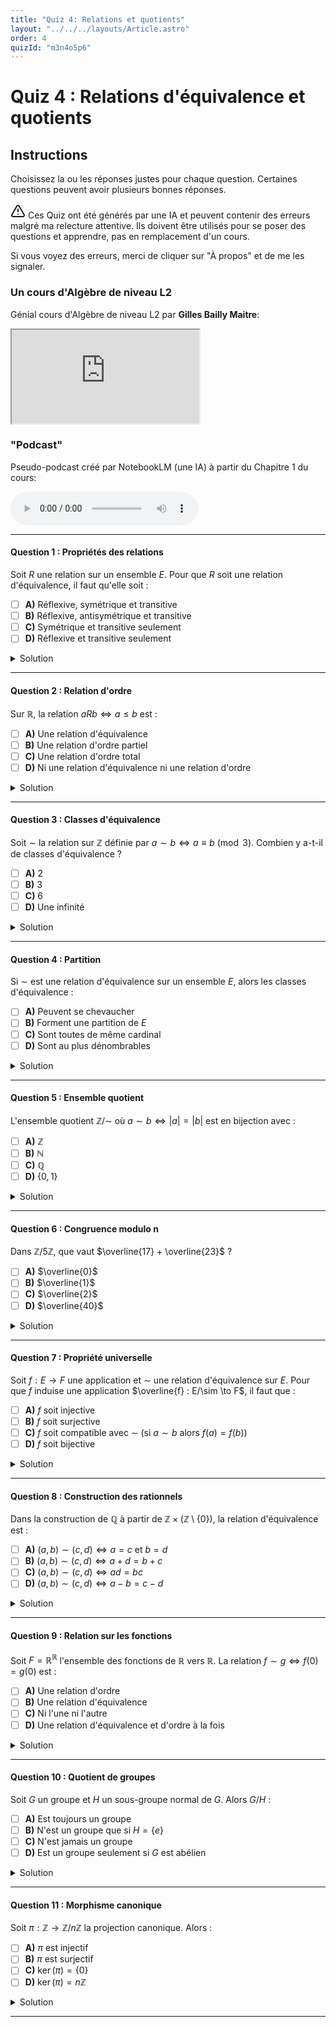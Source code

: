 ```yaml
---
title: "Quiz 4: Relations et quotients"
layout: "../../../layouts/Article.astro"
order: 4
quizId: "m3n4o5p6"
---
```


# Quiz 4 : Relations d'équivalence et quotients

## Instructions

Choisissez la ou les réponses justes pour chaque question. Certaines questions peuvent avoir plusieurs bonnes réponses.

<div class="warning">

<svg xmlns="http://www.w3.org/2000/svg" width="24" height="24" viewBox="0 0 24 24" fill="none" stroke="currentColor" stroke-width="2" stroke-linecap="round" stroke-linejoin="round" class="lucide lucide-triangle-alert-icon lucide-triangle-alert"><path d="m21.73 18-8-14a2 2 0 0 0-3.48 0l-8 14A2 2 0 0 0 4 21h16a2 2 0 0 0 1.73-3"/><path d="M12 9v4"/><path d="M12 17h.01"/></svg> Ces Quiz ont été générés par une IA et peuvent contenir des erreurs malgré ma relecture attentive. Ils doivent être utilisés pour se poser des questions et apprendre, pas en remplacement d'un cours.

Si vous voyez des erreurs, merci de cliquer sur "À propos" et de me les signaler.

</div>

### Un cours d'Algèbre de niveau L2

Génial cours d'Algèbre de niveau L2 par **Gilles Bailly Maitre**:

<div class="video">
  <iframe
    src="https://www.youtube.com/embed/videoseries?list=PLE8WtfrsTAikFDNHujYvKStrEB5wEglmb"
    title="YouTube playlist player"
    allow="accelerometer; autoplay; clipboard-write; encrypted-media; gyroscope; picture-in-picture; web-share"
    allowFullScreen
  ></iframe>
</div>


### "Podcast"

Pseudo-podcast créé par NotebookLM (une IA) à partir du Chapitre 1 du cours:

<audio controls>
  <source src={videoUrl} type="audio/mp4"/>
  Votre navigateur ne permet pas la lecture de fichiers audio.
</audio>

---

#### Question 1 : Propriétés des relations

Soit $R$ une relation sur un ensemble $E$. Pour que $R$ soit une relation d'équivalence, il faut qu'elle soit :

- [ ] **A)** Réflexive, symétrique et transitive<span class="correct"></span>
- [ ] **B)** Réflexive, antisymétrique et transitive
- [ ] **C)** Symétrique et transitive seulement
- [ ] **D)** Réflexive et transitive seulement

<details>
<summary>Solution</summary>

**Réponse : A**

Une relation d'équivalence doit être réflexive (tout élément est en relation avec lui-même), symétrique (si $aRb$ alors $bRa$) et transitive (si $aRb$ et $bRc$ alors $aRc$).

</details>

---

#### Question 2 : Relation d'ordre

Sur $\mathbb{R}$, la relation $aRb \Leftrightarrow a \leq b$ est :

- [ ] **A)** Une relation d'équivalence
- [ ] **B)** Une relation d'ordre partiel
- [ ] **C)** Une relation d'ordre total<span class="correct"></span>
- [ ] **D)** Ni une relation d'équivalence ni une relation d'ordre

<details>
<summary>Solution</summary>

**Réponse : C**

La relation $\leq$ sur $\mathbb{R}$ est réflexive, antisymétrique et transitive, donc c'est une relation d'ordre. De plus, pour tous $a, b \in \mathbb{R}$, on a soit $a \leq b$ soit $b \leq a$, donc c'est un ordre total.

</details>

---

#### Question 3 : Classes d'équivalence

Soit $\sim$ la relation sur $\mathbb{Z}$ définie par $a \sim b \Leftrightarrow a \equiv b \pmod{3}$. Combien y a-t-il de classes d'équivalence ?

- [ ] **A)** 2
- [ ] **B)** 3<span class="correct"></span>
- [ ] **C)** 6
- [ ] **D)** Une infinité

<details>
<summary>Solution</summary>

**Réponse : B**

Les classes d'équivalence modulo 3 sont :
- $\overline{0} = \{..., -6, -3, 0, 3, 6, ...\}$
- $\overline{1} = \{..., -5, -2, 1, 4, 7, ...\}$  
- $\overline{2} = \{..., -4, -1, 2, 5, 8, ...\}$

</details>

---

#### Question 4 : Partition

Si $\sim$ est une relation d'équivalence sur un ensemble $E$, alors les classes d'équivalence :

- [ ] **A)** Peuvent se chevaucher
- [ ] **B)** Forment une partition de $E$<span class="correct"></span>
- [ ] **C)** Sont toutes de même cardinal
- [ ] **D)** Sont au plus dénombrables

<details>
<summary>Solution</summary>

**Réponse : B**

Les classes d'équivalence d'une relation d'équivalence forment toujours une partition de l'ensemble : elles sont disjointes deux à deux et leur union est l'ensemble tout entier.

</details>

---

#### Question 5 : Ensemble quotient

L'ensemble quotient $\mathbb{Z}/\sim$ où $a \sim b \Leftrightarrow |a| = |b|$ est en bijection avec :

- [ ] **A)** $\mathbb{Z}$
- [ ] **B)** $\mathbb{N}$<span class="correct"></span>
- [ ] **C)** $\mathbb{Q}$
- [ ] **D)** $\{0, 1\}$

<details>
<summary>Solution</summary>

**Réponse : B**

Chaque classe d'équivalence correspond à une valeur absolue : $\text{cl}(n) = \{n, -n\}$ pour $n > 0$ et $\text{cl}(0) = \{0\}$. L'ensemble quotient est donc en bijection avec $\mathbb{N}$.

</details>

---

#### Question 6 : Congruence modulo n

Dans $\mathbb{Z}/5\mathbb{Z}$, que vaut $\overline{17} + \overline{23}$ ?

- [ ] **A)** $\overline{0}$<span class="correct"></span>
- [ ] **B)** $\overline{1}$
- [ ] **C)** $\overline{2}$
- [ ] **D)** $\overline{40}$

<details>
<summary>Solution</summary>

**Réponse : A**

$17 \equiv 2 \pmod{5}$ et $23 \equiv 3 \pmod{5}$, donc $\overline{17} + \overline{23} = \overline{2} + \overline{3} = \overline{5} = \overline{0}$.

</details>

---

#### Question 7 : Propriété universelle

Soit $f : E \to F$ une application et $\sim$ une relation d'équivalence sur $E$. Pour que $f$ induise une application $\overline{f} : E/\sim \to F$, il faut que :

- [ ] **A)** $f$ soit injective
- [ ] **B)** $f$ soit surjective
- [ ] **C)** $f$ soit compatible avec $\sim$ (si $a \sim b$ alors $f(a) = f(b)$)<span class="correct"></span>
- [ ] **D)** $f$ soit bijective

<details>
<summary>Solution</summary>

**Réponse : C**

Pour que $f$ induise une application sur le quotient, elle doit être compatible avec la relation d'équivalence : si deux éléments sont équivalents, ils doivent avoir la même image par $f$.

</details>

---

#### Question 8 : Construction des rationnels

Dans la construction de $\mathbb{Q}$ à partir de $\mathbb{Z} \times (\mathbb{Z} \setminus \{0\})$, la relation d'équivalence est :

- [ ] **A)** $(a, b) \sim (c, d) \Leftrightarrow a = c \text{ et } b = d$
- [ ] **B)** $(a, b) \sim (c, d) \Leftrightarrow a + d = b + c$
- [ ] **C)** $(a, b) \sim (c, d) \Leftrightarrow ad = bc$<span class="correct"></span>
- [ ] **D)** $(a, b) \sim (c, d) \Leftrightarrow a - b = c - d$

<details>
<summary>Solution</summary>

**Réponse : C**

Dans la construction de $\mathbb{Q}$, on identifie $(a, b)$ et $(c, d)$ si elles représentent la même fraction, c'est-à-dire si $\frac{a}{b} = \frac{c}{d}$, ce qui équivaut à $ad = bc$.

</details>

---

#### Question 9 : Relation sur les fonctions

Soit $F = \mathbb{R}^{\mathbb{R}}$ l'ensemble des fonctions de $\mathbb{R}$ vers $\mathbb{R}$. La relation $f \sim g \Leftrightarrow f(0) = g(0)$ est :

- [ ] **A)** Une relation d'ordre
- [ ] **B)** Une relation d'équivalence<span class="correct"></span>
- [ ] **C)** Ni l'une ni l'autre
- [ ] **D)** Une relation d'équivalence et d'ordre à la fois

<details>
<summary>Solution</summary>

**Réponse : B**

Cette relation est :
- Réflexive : $f(0) = f(0)$
- Symétrique : si $f(0) = g(0)$ alors $g(0) = f(0)$
- Transitive : si $f(0) = g(0)$ et $g(0) = h(0)$ alors $f(0) = h(0)$

</details>

---

#### Question 10 : Quotient de groupes

Soit $G$ un groupe et $H$ un sous-groupe normal de $G$. Alors $G/H$ :

- [ ] **A)** Est toujours un groupe<span class="correct"></span>
- [ ] **B)** N'est un groupe que si $H = \{e\}$
- [ ] **C)** N'est jamais un groupe
- [ ] **D)** Est un groupe seulement si $G$ est abélien

<details>
<summary>Solution</summary>

**Réponse : A**

Si $H$ est un sous-groupe normal de $G$, alors $G/H$ hérite naturellement d'une structure de groupe via l'opération $(aH)(bH) = (ab)H$.

</details>

---

#### Question 11 : Morphisme canonique

Soit $\pi : \mathbb{Z} \to \mathbb{Z}/n\mathbb{Z}$ la projection canonique. Alors :

- [ ] **A)** $\pi$ est injectif
- [ ] **B)** $\pi$ est surjectif<span class="correct"></span>
- [ ] **C)** $\ker(\pi) = \{0\}$
- [ ] **D)** $\ker(\pi) = n\mathbb{Z}$<span class="correct"></span>

<details>
<summary>Solution</summary>

**Réponse : B et D**

La projection canonique $\pi(n) = \overline{n}$ est surjective (tout élément de $\mathbb{Z}/n\mathbb{Z}$ a un antécédent) et son noyau est $\ker(\pi) = n\mathbb{Z}$.

</details>

---
